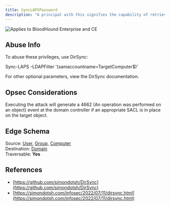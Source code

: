 ```yaml
---
title: SyncLAPSPassword
description: "A principal with this signifies the capability of retrieving, through a directory synchronization, the value of confidential and RODC filtered attributes, such as LAPS’ _ms-Mcs-AdmPwd_."
---
```


<img noZoom src="/assets/enterprise-AND-community-edition-pill-tag.svg" alt="Applies to BloodHound Enterprise and CE"/>


## Abuse Info

To abuse these privileges, use DirSync:

Sync-LAPS -LDAPFilter '(samaccountname=TargetComputer$)'

For other optional parameters, view the DirSync documentation.

## Opsec Considerations

Executing the attack will generate a 4662 (An operation was performed on an object) event at the domain controller if an appropriate SACL is in place on the target object.

## Edge Schema

Source: [User](https://github.com/SpecterOps/bloodhound-docs/blob/main//resources/nodes/user), [Group](https://github.com/SpecterOps/bloodhound-docs/blob/main//resources/nodes/group), [Computer](https://github.com/SpecterOps/bloodhound-docs/blob/main//resources/nodes/computer)   
Destination: [Domain](https://github.com/SpecterOps/bloodhound-docs/blob/main//resources/nodes/domain)   
Traversable: **Yes**  


## References

* [https://github.com/simondotsh/DirSync](https://github.com/simondotsh/DirSync)
* [https://simondotsh.com/infosec/2022/07/11/dirsync.html](https://simondotsh.com/infosec/2022/07/11/dirsync.html)
